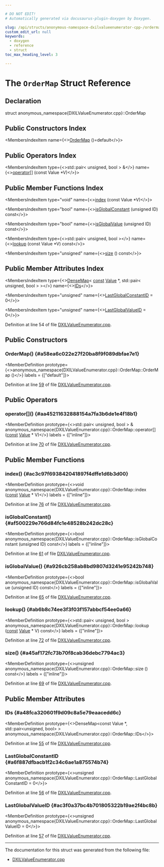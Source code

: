 ```yaml
---

# DO NOT EDIT!
# Automatically generated via docusaurus-plugin-doxygen by Doxygen.

slug: /api/structs/anonymous-namespace-dxilvalueenumerator-cpp-/ordermap
custom_edit_url: null
keywords:
  - doxygen
  - reference
  - struct
toc_max_heading_level: 3

---
```





# The `OrderMap` Struct Reference

<DoxygenPage pluginConfig={pluginConfig}>



## Declaration

<CodeBlock>struct anonymous_namespace{DXILValueEnumerator.cpp}::OrderMap</CodeBlock>

## Public Constructors Index

<MembersIndex>

<MembersIndexItem
  name={<><a href="#a58ea6c022e27f20ba8f9f089dbfae7e1">OrderMap</a> ()=default</>}>
</MembersIndexItem>

</MembersIndex>

## Public Operators Index

<MembersIndex>

<MembersIndexItem
  type={<>std::pair&lt; unsigned, bool &gt; &amp;</>}
  name={<><a href="#aa45211632888154a7fa3b6de1e4f18b1">operator&#91;&#93;</a> (const Value &#42;V)</>}>
</MembersIndexItem>

</MembersIndex>

## Public Member Functions Index

<MembersIndex>

<MembersIndexItem
  type="void"
  name={<><a href="#ac3c97f693842041897f4dffe1d6b3d00">index</a> (const Value &#42;V)</>}>
</MembersIndexItem>

<MembersIndexItem
  type="bool"
  name={<><a href="#af500229e766d84fc1e48528b242dc28c">isGlobalConstant</a> (unsigned ID) const</>}>
</MembersIndexItem>

<MembersIndexItem
  type="bool"
  name={<><a href="#a926cb258ab8bd9807d3241e95242b748">isGlobalValue</a> (unsigned ID) const</>}>
</MembersIndexItem>

<MembersIndexItem
  type={<>std::pair&lt; unsigned, bool &gt;</>}
  name={<><a href="#ab6b8c74ee3f3f03f157abbcf54ee0a66">lookup</a> (const Value &#42;V) const</>}>
</MembersIndexItem>

<MembersIndexItem
  type="unsigned"
  name={<><a href="#a45af172fc73b70f8cab36debc7794ac3">size</a> () const</>}>
</MembersIndexItem>

</MembersIndex>

## Public Member Attributes Index

<MembersIndex>

<MembersIndexItem
  type={<><a href="/docs/api/classes/llvm/densemap">DenseMap</a>&lt; <a href="/docs/api/files/lib/lib/target/lib/target/aarch64/aarch64promoteconstant-cpp/#a90f8350fecae261c25be85d38b451bff">const</a> <a href="/docs/api/classes/llvm/value">Value</a> &#42;, std::pair&lt; unsigned, bool &gt; &gt;</>}
  name={<><a href="#a48fca320601f9d09c8a5e79eaacedd6c">IDs</a></>}>
</MembersIndexItem>

<MembersIndexItem
  type="unsigned"
  name={<><a href="#a6f887dfbacb1f2c34c6ae1a875574b74">LastGlobalConstantID</a> = 0</>}>
</MembersIndexItem>

<MembersIndexItem
  type="unsigned"
  name={<><a href="#ac3f0a37bc4b701805322b19ae2f4bc8b">LastGlobalValueID</a> = 0</>}>
</MembersIndexItem>

</MembersIndex>


Definition at line 54 of file <a href="/docs/api/files/lib/lib/target/lib/target/directx/lib/target/directx/dxilwriter/dxilvalueenumerator-cpp">DXILValueEnumerator.cpp</a>.

<SectionDefinition>

## Public Constructors

### OrderMap() {#a58ea6c022e27f20ba8f9f089dbfae7e1}

<MemberDefinition
  prototype={<>anonymous&#95;namespace&#123;DXILValueEnumerator.cpp&#125;::OrderMap::OrderMap ()</>}
  labels = {["default"]}>

Definition at line <a href="/docs/api/files/lib/lib/target/lib/target/directx/lib/target/directx/dxilwriter/dxilvalueenumerator-cpp/#l00059">59</a> of file <a href="/docs/api/files/lib/lib/target/lib/target/directx/lib/target/directx/dxilwriter/dxilvalueenumerator-cpp">DXILValueEnumerator.cpp</a>.
</MemberDefinition>

</SectionDefinition>

<SectionDefinition>

## Public Operators

### operator&#91;&#93;() {#aa45211632888154a7fa3b6de1e4f18b1}

<MemberDefinition
  prototype={<>std::pair&lt; unsigned, bool &gt; &amp; anonymous&#95;namespace&#123;DXILValueEnumerator.cpp&#125;::OrderMap::operator&#91;&#93; (<a href="/docs/api/files/lib/lib/target/lib/target/aarch64/aarch64promoteconstant-cpp/#a90f8350fecae261c25be85d38b451bff">const</a> <a href="/docs/api/classes/llvm/value">Value</a> &#42; V)</>}
  labels = {["inline"]}>

Definition at line <a href="/docs/api/files/lib/lib/target/lib/target/directx/lib/target/directx/dxilwriter/dxilvalueenumerator-cpp/#l00070">70</a> of file <a href="/docs/api/files/lib/lib/target/lib/target/directx/lib/target/directx/dxilwriter/dxilvalueenumerator-cpp">DXILValueEnumerator.cpp</a>.
</MemberDefinition>

</SectionDefinition>

<SectionDefinition>

## Public Member Functions

### index() {#ac3c97f693842041897f4dffe1d6b3d00}

<MemberDefinition
  prototype={<>void anonymous&#95;namespace&#123;DXILValueEnumerator.cpp&#125;::OrderMap::index (<a href="/docs/api/files/lib/lib/target/lib/target/aarch64/aarch64promoteconstant-cpp/#a90f8350fecae261c25be85d38b451bff">const</a> <a href="/docs/api/classes/llvm/value">Value</a> &#42; V)</>}
  labels = {["inline"]}>

Definition at line <a href="/docs/api/files/lib/lib/target/lib/target/directx/lib/target/directx/dxilwriter/dxilvalueenumerator-cpp/#l00076">76</a> of file <a href="/docs/api/files/lib/lib/target/lib/target/directx/lib/target/directx/dxilwriter/dxilvalueenumerator-cpp">DXILValueEnumerator.cpp</a>.
</MemberDefinition>

### isGlobalConstant() {#af500229e766d84fc1e48528b242dc28c}

<MemberDefinition
  prototype={<>bool anonymous&#95;namespace&#123;DXILValueEnumerator.cpp&#125;::OrderMap::isGlobalConstant (unsigned ID) const</>}
  labels = {["inline"]}>

Definition at line <a href="/docs/api/files/lib/lib/target/lib/target/directx/lib/target/directx/dxilwriter/dxilvalueenumerator-cpp/#l00061">61</a> of file <a href="/docs/api/files/lib/lib/target/lib/target/directx/lib/target/directx/dxilwriter/dxilvalueenumerator-cpp">DXILValueEnumerator.cpp</a>.
</MemberDefinition>

### isGlobalValue() {#a926cb258ab8bd9807d3241e95242b748}

<MemberDefinition
  prototype={<>bool anonymous&#95;namespace&#123;DXILValueEnumerator.cpp&#125;::OrderMap::isGlobalValue (unsigned ID) const</>}
  labels = {["inline"]}>

Definition at line <a href="/docs/api/files/lib/lib/target/lib/target/directx/lib/target/directx/dxilwriter/dxilvalueenumerator-cpp/#l00065">65</a> of file <a href="/docs/api/files/lib/lib/target/lib/target/directx/lib/target/directx/dxilwriter/dxilvalueenumerator-cpp">DXILValueEnumerator.cpp</a>.
</MemberDefinition>

### lookup() {#ab6b8c74ee3f3f03f157abbcf54ee0a66}

<MemberDefinition
  prototype={<>std::pair&lt; unsigned, bool &gt; anonymous&#95;namespace&#123;DXILValueEnumerator.cpp&#125;::OrderMap::lookup (<a href="/docs/api/files/lib/lib/target/lib/target/aarch64/aarch64promoteconstant-cpp/#a90f8350fecae261c25be85d38b451bff">const</a> <a href="/docs/api/classes/llvm/value">Value</a> &#42; V) const</>}
  labels = {["inline"]}>

Definition at line <a href="/docs/api/files/lib/lib/target/lib/target/directx/lib/target/directx/dxilwriter/dxilvalueenumerator-cpp/#l00072">72</a> of file <a href="/docs/api/files/lib/lib/target/lib/target/directx/lib/target/directx/dxilwriter/dxilvalueenumerator-cpp">DXILValueEnumerator.cpp</a>.
</MemberDefinition>

### size() {#a45af172fc73b70f8cab36debc7794ac3}

<MemberDefinition
  prototype={<>unsigned anonymous&#95;namespace&#123;DXILValueEnumerator.cpp&#125;::OrderMap::size () const</>}
  labels = {["inline"]}>

Definition at line <a href="/docs/api/files/lib/lib/target/lib/target/directx/lib/target/directx/dxilwriter/dxilvalueenumerator-cpp/#l00069">69</a> of file <a href="/docs/api/files/lib/lib/target/lib/target/directx/lib/target/directx/dxilwriter/dxilvalueenumerator-cpp">DXILValueEnumerator.cpp</a>.
</MemberDefinition>

</SectionDefinition>

<SectionDefinition>

## Public Member Attributes

### IDs {#a48fca320601f9d09c8a5e79eaacedd6c}

<MemberDefinition
  prototype={<>DenseMap&lt;const Value &#42;, std::pair&lt;unsigned, bool&gt; &gt; anonymous&#95;namespace&#123;DXILValueEnumerator.cpp&#125;::OrderMap::IDs</>}>

Definition at line <a href="/docs/api/files/lib/lib/target/lib/target/directx/lib/target/directx/dxilwriter/dxilvalueenumerator-cpp/#l00055">55</a> of file <a href="/docs/api/files/lib/lib/target/lib/target/directx/lib/target/directx/dxilwriter/dxilvalueenumerator-cpp">DXILValueEnumerator.cpp</a>.
</MemberDefinition>

### LastGlobalConstantID {#a6f887dfbacb1f2c34c6ae1a875574b74}

<MemberDefinition
  prototype={<>unsigned anonymous&#95;namespace&#123;DXILValueEnumerator.cpp&#125;::OrderMap::LastGlobalConstantID = 0</>}>

Definition at line <a href="/docs/api/files/lib/lib/target/lib/target/directx/lib/target/directx/dxilwriter/dxilvalueenumerator-cpp/#l00056">56</a> of file <a href="/docs/api/files/lib/lib/target/lib/target/directx/lib/target/directx/dxilwriter/dxilvalueenumerator-cpp">DXILValueEnumerator.cpp</a>.
</MemberDefinition>

### LastGlobalValueID {#ac3f0a37bc4b701805322b19ae2f4bc8b}

<MemberDefinition
  prototype={<>unsigned anonymous&#95;namespace&#123;DXILValueEnumerator.cpp&#125;::OrderMap::LastGlobalValueID = 0</>}>

Definition at line <a href="/docs/api/files/lib/lib/target/lib/target/directx/lib/target/directx/dxilwriter/dxilvalueenumerator-cpp/#l00057">57</a> of file <a href="/docs/api/files/lib/lib/target/lib/target/directx/lib/target/directx/dxilwriter/dxilvalueenumerator-cpp">DXILValueEnumerator.cpp</a>.
</MemberDefinition>

</SectionDefinition>

<hr/>

The documentation for this struct was generated from the following file:

<ul>
<li><a href="/docs/api/files/lib/lib/target/lib/target/directx/lib/target/directx/dxilwriter/dxilvalueenumerator-cpp">DXILValueEnumerator.cpp</a></li>
</ul>

</DoxygenPage>
